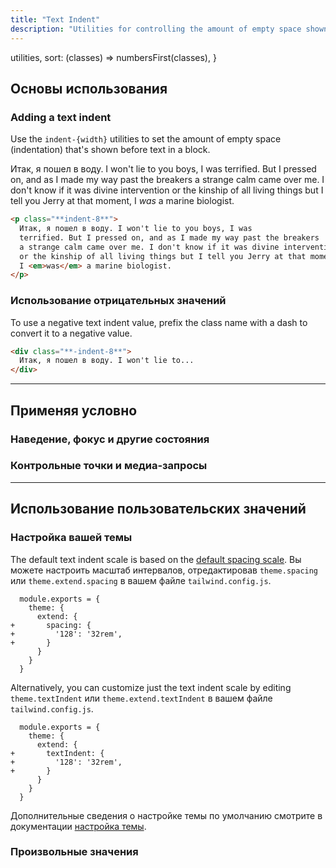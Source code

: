 ```yaml
---
title: "Text Indent"
description: "Utilities for controlling the amount of empty space shown before text in a block."
---
```



  utilities,
  sort: (classes) => numbersFirst(classes),
}

## Основы использования

### Adding a text indent

Use the `indent-{width}` utilities to set the amount of empty space (indentation) that's shown before text in a block.

<Example p="none">
  <div class="bg-white p-8 shadow-xl text-slate-700 max-w-md mx-auto overflow-auto leading-6 dark:bg-slate-800 dark:text-slate-400">
    <p class="indent-8">
      Итак, я пошел в воду. I won't lie to you boys, I was
      terrified. But I pressed on, and as I made my way past the breakers
      a strange calm came over me. I don't know if it was divine intervention
      or the kinship of all living things but I tell you Jerry at that moment,
      I <em>was</em> a marine biologist.
    </p>
  </div>
</Example>

```html
<p class="**indent-8**">
  Итак, я пошел в воду. I won't lie to you boys, I was
  terrified. But I pressed on, and as I made my way past the breakers
  a strange calm came over me. I don't know if it was divine intervention
  or the kinship of all living things but I tell you Jerry at that moment,
  I <em>was</em> a marine biologist.
</p>
```

### Использование отрицательных значений

To use a negative text indent value, prefix the class name with a dash to convert it to a negative value.

```html
<div class="**-indent-8**">
  Итак, я пошел в воду. I won't lie to...
</div>
```

---

## <Heading ignore>Применяя условно</Heading>

### <Heading ignore>Наведение, фокус и другие состояния</Heading>

<HoverFocusAndOtherStates defaultClass="indent-4" featuredClass="indent-8" />

### <Heading ignore>Контрольные точки и медиа-запросы</Heading>

<BreakpointsAndMediaQueries defaultClass="indent-4" featuredClass="indent-8" />

---

## Использование пользовательских значений

### Настройка вашей темы

The default text indent scale is based on the [default spacing scale](/docs/customizing-spacing#default-spacing-scale). Вы можете настроить масштаб интервалов, отредактировав `theme.spacing` или `theme.extend.spacing` в вашем файле `tailwind.config.js`.

```diff-js tailwind.config.js
  module.exports = {
    theme: {
      extend: {
+       spacing: {
+         '128': '32rem',
+       }
      }
    }
  }
```

Alternatively, you can customize just the text indent scale by editing `theme.textIndent` или `theme.extend.textIndent` в вашем файле `tailwind.config.js`.

```diff-js tailwind.config.js
  module.exports = {
    theme: {
      extend: {
+       textIndent: {
+         '128': '32rem',
+       }
      }
    }
  }
```

Дополнительные сведения о настройке темы по умолчанию смотрите в документации [настройка темы](/docs/theme#customizing-the-default-theme).

### Произвольные значения

<ArbitraryValues property="text-indent" featuredClass="indent-[50%]" />
